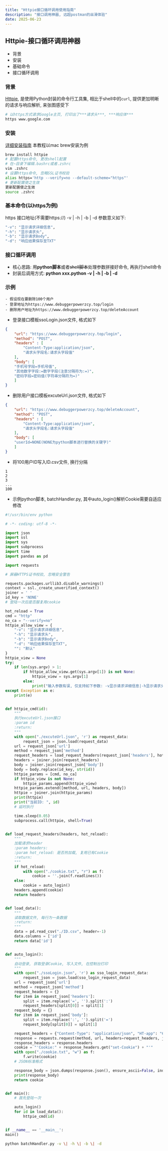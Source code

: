 ```yaml
---
title: "Httpie接口循环调用使用指南"
description: "接口调用神器, 远超postman的丝滑体验"
date: 2025-06-23
---
```


## Httpie-接口循环调用神器
- 背景
- 安装
- 基础命令
- 接口循环调用

### 背景
[Httpie](https://httpie.org/doc), 是使用Python封装的命令行工具集, 相比于shell中的`curl`, 提供更加明晰的请求与响应解析, 来张图感受下

```bash
# 以https方式请求Google主页, 打印出了***请求头***, ***响应体***
https www.google.com  
```


### 安装
[详细安装指南](https://httpie.org/)
本教程以mac brew安装为例

```bash
brew install httpie
# 配置https命令, 更改shell配置
# 在~目录下编辑.bashrc或者.zshrc
vim .zshrc
# 设置https命令, 忽略SSL证书校验
alias https='http --verify=no --default-scheme="https"'
# 更新配置使之生效
更新配置使之生效
source .zshrc
```


### 基本命令(以https为例)
https 接口地址(不需要https://) -v \| -h \| -b \| -d
参数意义如下:

```bash
"-v": "显示请求详细信息",
"-h": "显示请求头",
"-b": "显示请求Body",
"-d": "响应结果保存至TXT"
```

### 接口循环调用
- 核心思路: 用**python脚本**或者~~shell脚本~~处理参数拼接好命令, 再执行shell命令
- 封装后调用方式: **python xxx.python -v \| -h \| -b \| -d**

### 示例
```plaintext
- 假设现在要删除100个用户
- 登录地址为https://www.debuggerpowerzcy.top/login
- 删除用户地址为https://www.debuggerpowerzcy.top/deleteAccount
```
- 登录接口模板ssoLogin.json文件, 格式如下
    
```json
{
    "url": "https://www.debuggerpowerzcy.top/login",
    "method": "POST",
    "headers" : [
        "Content-Type:application/json",
        "请求头字段名:请求头字段值"
    ],
    "body": [
    "手机号字段=手机号值",
    "其他数字字段:=数字字段(注意分隔符为:=)",
    "密码字段=密码值(字符串分隔符为=)"
    ]
}
```

- 删除用户接口模板excuteUrl.json文件, 格式如下

```json
{
    "url": "https://www.debuggerpowerzcy.top/deleteAccount",
    "method": "POST",
    "headers" : [
        "Content-Type:application/json",
        "请求头字段名:请求头字段值"
    ],
    "body": [
    "userId=NONE(NONE为python脚本进行替换的关键字)"
    ]
}
```

- 将100用户ID写入ID.csv文件, 换行分隔
```csv
1
2
3
...
100
```

- 示例python脚本, batchHandler.py, 其中auto_login()解析Cookie需要自适应修改
    
```python
#!/usr/bin/env python  

# -*- coding: utf-8 -*-  

import json
import ssl
import sys
import subprocess
import time
import pandas as pd

import requests

# 屏蔽HTTPS证书校验, 忽略安全警告  

requests.packages.urllib3.disable_warnings()
context = ssl._create_unverified_context()
joiner = ' '
id_key = 'NONE'
# 登陆一次后是否服复用cookie  

hot_reload = True
cmd = "http"
no_ca = "--verify=no"
httpie_allow_view = {
    "-v": "显示请求详细信息",
    "-h": "显示请求头",
    "-b": "显示请求Body",
    "-d": "响应结果保存至TXT",
    "": "默认"
}
httpie_view = None
try:
    if len(sys.argv) > 1:
        if httpie_allow_view.get(sys.argv[1]) is not None:
            httpie_view = sys.argv[1]
        else:
            print("输入参数有误, 仅支持如下参数: -v显示请求详细信息|-h显示请求头|-b显示请求Body|-d响应结果保存至TXT")
except Exception as e:
    print(e)


def httpie_cmd(id):
    """
    执行excuteUrl.json接口
    :param id
    :return:
    """
    with open("./excuteUrl.json", 'r') as request_data:
        request_json = json.load(request_data)
    url = request_json['url']
    method = request_json['method']
    request_headers = load_request_headers(request_json['headers'], hot_reload)
    headers = joiner.join(request_headers)
    body = joiner.join(request_json['body'])
    body = body.replace(id_key, str(id))
    httpie_params = [cmd, no_ca]
    if httpie_view is not None:
        httpie_params.append(httpie_view)
    httpie_params.extend([method, url, headers, body])
    httpie = joiner.join(httpie_params)
    print(httpie)
    print("当前ID: ", id)
    # 延时执行  

    time.sleep(0.05)
    subprocess.call(httpie, shell=True)


def load_request_headers(headers, hot_reload):
    """
    加载请求header
    :param headers:
    :param hot_reload: 是否热加载, 复用已有Cookie
    :return:
    """
    if hot_reload:
        with open("./cookie.txt", "r") as f:
            cookie = ''.join(f.readlines())
    else:
        cookie = auto_login()
    headers.append(cookie)
    return headers


def load_data():
    """
    读取数据文件, 每行为一条数据
    :return:
    """
    data = pd.read_csv("./ID.csv", header=-1)
    data.columns = ['id']
    return data['id']


def auto_login():
    """
    自动登录, 获取登录Cookie, 写入文件, 在控制台打印
    """
    with open("./ssoLogin.json", 'r') as sso_login_request_data:
        request_json = json.load(sso_login_request_data)
    url = request_json['url']
    method = request_json['method']
    request_headers = {}
    for item in request_json['headers']:
        split = item.replace('=', '').split(':')
        request_headers[split[0]] = split[1]
    request_body = {}
    for item in request_json['body']:
        split = item.replace(':', '').split('=')
        request_body[split[0]] = split[1]

    request_headers = {"Content-Type": "application/json", "HT-app": "6"}
    response = requests.request(method, url, headers=request_headers, json=request_body, timeout=3, verify=False)
    response_headers = response.headers
    cookie = "'Cookie:" + response_headers.get("set-Cookie") + "'"
    with open("./cookie.txt", "w") as f:
        f.write(cookie)
    # JSON标准格式 

    response_body = json.dumps(response.json(), ensure_ascii=False, indent=4)
    print(response_body)
    return cookie


def main():
    # 首先登陆一次  

    auto_login()
    for id in load_data():
        httpie_cmd(id)


if __name__ == '__main__':
main()

```

```bash
python batchHandler.py -v \| -h \| -b \| -d
```